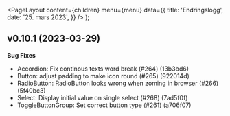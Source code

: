 
<Meta
  title='Endringslogg'
  description='Beskrivelse'
/>

  <PageLayout
    content={children}
    menu={menu}
    data={{
      title: 'Endringslogg',
      date: '25. mars 2023',
    }}
  />
);

## v0.10.1 (2023-03-29)

**Bug Fixes**

- Accordion: Fix continous texts word break (#264) (13b3bd6)
- Button: adjust padding to make icon round (#265) (922014d)
- RadioButton: RadioButton looks wrong when zoming in browser (#266) (5f40bc3)
- Select: Display initial value on single select (#268) (7ad5f0f)
- ToggleButtonGroup: Set correct button type (#261) (a706f07)
